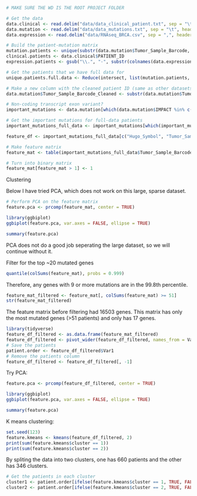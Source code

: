 
```r
# MAKE SURE THE WD IS THE ROOT PROJECT FOLDER

# Get the data
data.clinical <- read.delim("data/data_clinical_patient.txt", sep = "\t", header = TRUE, comment.char = "#")
data.mutation <- read.delim("data/data_mutations.txt", sep = "\t", header = TRUE, comment.char = "#")
data.expression <- read.delim("data/RNAseq_BRCA.csv", sep = ",", header = TRUE, comment.char = "#")
```

```r
# Build the patient-mutation matrix
mutation.patients <- unique(substr(data.mutation$Tumor_Sample_Barcode, 1, 12))
clinical.patients <- data.clinical$PATIENT_ID
expression.patients <- gsub("\\.", "-", substr(colnames(data.expression), 1, 12)[-1])

# Get the patients that we have full data for
unique.patients.full.data <- Reduce(intersect, list(mutation.patients, clinical.patients, expression.patients))

# Make a new column with the cleaned patient ID (same as other datasets)
data.mutation$Tumor_Sample_Barcode_Cleaned <- substr(data.mutation$Tumor_Sample_Barcode, 1, 12)

# Non-coding transcript exon variant?
important_mutations <- data.mutation[which(data.mutation$IMPACT %in% c("HIGH", "MODERATE")), ]

# Get the important mutations for full-data patients
important_mutations_full_data <- important_mutations[which(important_mutations$Tumor_Sample_Barcode_Cleaned %in% unique.patients.full.data), ]

feature_df <- important_mutations_full_data[c("Hugo_Symbol", "Tumor_Sample_Barcode_Cleaned"), ]

# Make feature matrix
feature_mat <- table(important_mutations_full_data$Tumor_Sample_Barcode_Cleaned, important_mutations_full_data$Hugo_Symbol)

# Turn into binary matrix
feature_mat[feature_mat > 1] <- 1
```

Clustering

Below I have tried PCA, which does not work on this large, sparse dataset.
```r
# Perform PCA on the feature matrix
feature.pca <- prcomp(feature_mat, center = TRUE)
```

```r
library(ggbiplot)
ggbiplot(feature.pca, var.axes = FALSE, ellipse = TRUE)

summary(feature.pca)
```

PCA does not do a good job seperating the large dataset, so we will continue without it.

Filter for the top ~20 mutated genes
```r
quantile(colSums(feature_mat), probs = 0.999)
```
Therefore, any genes with 9 or more mutations are in the 99.8th percentile.

```r
feature_mat_filtered <- feature_mat[, colSums(feature_mat) >= 51]
str(feature_mat_filtered)
```
The feature matrix before filtering had 16503 genes. This matrix has only the most mutated genes (>51 patients) and only has 17 genes.

```r
library(tidyverse)
feature_df_filtered <- as.data.frame(feature_mat_filtered)
feature_df_filtered <- pivot_wider(feature_df_filtered, names_from = Var2, values_from = Freq)
# Save the patients
patient.order <- feature_df_filtered$Var1
# Remove the patients column
feature_df_filtered <- feature_df_filtered[, -1]
```


Try PCA:
```r
feature.pca <- prcomp(feature_df_filtered, center = TRUE)

library(ggbiplot)
ggbiplot(feature.pca, var.axes = FALSE, ellipse = TRUE)

summary(feature.pca)
```



K means clustering:

```r
set.seed(123)
feature.kmeans <- kmeans(feature_df_filtered, 2)
print(sum(feature.kmeans$cluster == 1))
print(sum(feature.kmeans$cluster == 2))
```

By spliting the data into two clusters, one has 660 patients and the other has 346 clusters.

```r
# Get the patients in each cluster
cluster1 <- patient.order[ifelse(feature.kmeans$cluster == 1, TRUE, FALSE)]
cluster2 <- patient.order[ifelse(feature.kmeans$cluster == 2, TRUE, FALSE)]
```








